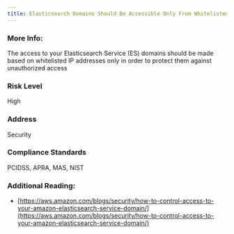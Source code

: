 ```yaml
---
title: Elasticsearch Domains Should Be Accessible Only From Whitelisted IP Addresses
---
```


### More Info:

The access to your Elasticsearch Service (ES) domains should be made based on whitelisted IP addresses only in order to protect them against unauthorized access

### Risk Level

High

### Address

Security

### Compliance Standards

PCIDSS, APRA, MAS, NIST

### Additional Reading:

- [https://aws.amazon.com/blogs/security/how-to-control-access-to-your-amazon-elasticsearch-service-domain/](https://aws.amazon.com/blogs/security/how-to-control-access-to-your-amazon-elasticsearch-service-domain/)
